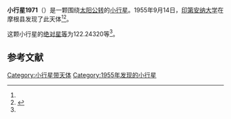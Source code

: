 {{Infobox planet
| bgcolour = #FFFFC0
| name = 1971 Hagihara
| symbol = 
| image = 
| caption = 
| discovery = yes
| discovery_ref = 
| discoverer = [[印第安纳大学|印第安纳大学]]
| discovery_site = [[摩根县|摩根县]] 
| discovered = 1955年9月14日
| designations = yes
| mp_name = 
| named_after = 
| alt_names = 1955 RD1/ 1971 TZ2
| mp_category = [[主带小行星|主带小行星]]
| orbit_ref = <ref name="a">[http://ssd.jpl.nasa.gov/sbdb.cgi?sstr=1971 1971 Hagihara] {{Wayback|url=http://ssd.jpl.nasa.gov/sbdb.cgi?sstr=1971 |date=20201122064619 }}，小行星數據庫瀏覽器（JPL Small-Body Database Browser）－[[美国国家航空航天局|美国国家航空航天局]]喷气推进实验室</ref>
| epoch = 2456400.5 (2013年4月18日更新)
| aphelion = {{convert|3.2448128|AU|km|3|abbr=on|lk=out}}
| perihelion = {{convert|2.7409796|AU|km|3|abbr=on}}
| semimajor = {{convert|2.9928962|AU|km|3|abbr=on}}
| eccentricity = 0.0841715
| period = 1891.193244 [[日|日]]<br />5.18[[儒略年|儒略年]]
| avg_speed = 
| inclination = 8.69609
| asc_node = 300.16410
| mean_anomaly = 
| arg_peri = 122.24320
| satellites = 
| physical_characteristics = yes
| dimensions = 
| mass = 
| density = 
| surface_grav = 
| escape_velocity = 
| sidereal_day = 
| axial_tilt = 
| pole_ecliptic_lat = 
| pole_ecliptic_lon = 
| albedo = 
| temperatures= 
| temp_name1 = 
| mean_temp_1 = 
| max_temp_1 = 
| temp_name2 = 
| max_temp_2 = 
| spectral_type = 
| abs_magnitude = 122.24320
}}

'''小行星1971'''（{{lang-en|1971 Hagihara}}）是一颗围绕[[太阳|太阳]][[公转|公转]]的[[小行星|小行星]]。1955年9月14日，[[印第安纳大学|印第安纳大学]]在摩根县发现了此天体<ref name="a" /><ref>{{cite news|title=小行星列表|url=http://cfa-www.harvard.edu/iau/lists/NumberedMPs.txt|accessdate=2013-07-08|newspaper=哈佛大学|archive-date=2008-05-17|archive-url=https://web.archive.org/web/20080517010638/http://cfa-www.harvard.edu/iau/lists/NumberedMPs.txt|dead-url=no}}</ref>。

这颗小行星的[[绝对星等|绝对星等]]为122.24320等<ref name="a" />。

==参考文献==
{{reflist}}
{{Minor Planet Number|[[小行星1970|小行星1970]]|[[小行星1972|小行星1972]]}}

{{小天体}}

[[Category:小行星带天体|Category:小行星带天体]]
[[Category:1955年发现的小行星|Category:1955年发现的小行星]]

{{asteroid-stub}}